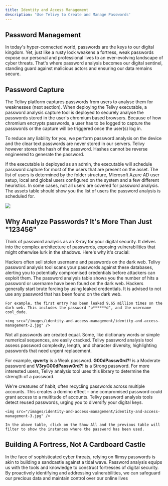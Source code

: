 ```yaml
---
title: Identity and Access Management
description: 'Use Telivy to Create and Manage Passwords'
---
```


## Password Management

In today's hyper-connected world, passwords are the keys to our digital kingdom. Yet, just like a rusty lock weakens a fortress, weak passwords expose our personal and professional lives to an ever-evolving landscape of cyber threats. That's where password analysis becomes our digital sentinel, standing guard against malicious actors and ensuring our data remains secure.

## Password Capture 

The Telivy platform captures passwords from users to analyse them for weaknesses (next section). When deploying the Telivy executable, a password analysis capture tool is deployed to securely analyse the passwords stored in the user's chromium based browsers. Because of how chromium encrypts passwords, a user has to be logged to capture the passwords or the capture will be triggered once the user(s) log in.

To reduce any liability for you, we perform password analysis on the device and the clear text passwords are never stored in our servers. Telivy however stores the hash of the password. Hashes cannot be reverse engineered to generate the password.

If the executable is deployed as an admin, the executable will schedule password capture for most of the users that are present on the asset. The list of users is determined by the folder structure, Microsoft Azure AD user setup, local and global users configured on the system and a few different heuristics. In some cases, not all users are covered for password analysis. The assets table should show you the list of users the password analysis is scheduled for.

<img src="/images/identity-and-access-management/identity-and-access-management-1.jpg" />

## Why Analyze Passwords? It's More Than Just "123456"

Think of password analysis as an X-ray for your digital security. It delves into the complex architecture of passwords, exposing vulnerabilities that might otherwise lurk in the shadows. Here's why it's crucial:

<AccordionGroup>
  <Accordion title="Identifying Leaked Credentials">
    Hackers often sell stolen username and passwords on the dark web. Telivy password analysis tool scans your passwords against these databases, alerting you to potentially compromised credentials before attackers can exploit them. The password analysis table shows you the number of hits a password or username have been found on the dark web. Hackers generally start brute forcing by using leaked credentials. It is advised to not use any password that has been found on the dark web.

    For example, the first entry has been leaked 9.65 million times on the dark web. This includes the password "p******d", and the username cool_dude.

    <img src="/images/identity-and-access-management/identity-and-access-management-2.jpg" />
  </Accordion>

  <Accordion title="Unmasking Weak Links">
    Not all passwords are created equal. Some, like dictionary words or simple numerical sequences, are easily cracked. Telivy password analysis tool assess password complexity, length, and character diversity, highlighting passwords that need urgent replacement.

For example, **qwerty** is a Weak password. **G00dPassw0rd?!**  is a Moderate password and **V3ryG00dPassw0rd?!**  is a Strong password. For more interested users, Telivy analysis tool uses this library to determine the strength of a password.
  </Accordion>

  <Accordion title="Reused Passwords">
    We're creatures of habit, often recycling passwords across multiple accounts. This creates a domino effect – one compromised password could grant access to a multitude of accounts. Telivy password analysis tools detect reused passwords, urging you to diversify your digital keys.

    <img src="/images/identity-and-access-management/identity-and-access-management-3.jpg" />

    In the above table, click on the Show All and the previous table will filter to show the instances where the password has been used.
  </Accordion>
</AccordionGroup>

## Building A Fortress, Not A Cardboard Castle

In the face of sophisticated cyber threats, relying on flimsy passwords is akin to building a sandcastle against a tidal wave. Password analysis equips us with the tools and knowledge to construct fortresses of digital security. By proactively identifying and addressing vulnerabilities, we can safeguard our precious data and maintain control over our online lives
